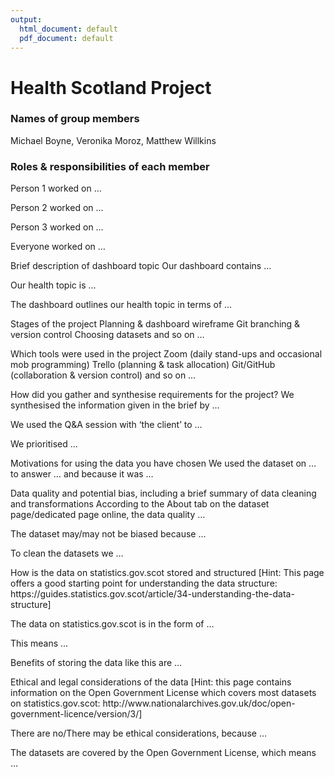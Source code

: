 ```yaml
---
output:
  html_document: default
  pdf_document: default
---
```


# Health Scotland Project

### Names of group members
Michael Boyne, Veronika Moroz, Matthew Willkins 

### Roles & responsibilities of each member
Person 1 worked on …

Person 2 worked on …

Person 3 worked on …

Everyone worked on …

Brief description of dashboard topic
Our dashboard contains …

Our health topic is …

The dashboard outlines our health topic in terms of …

Stages of the project
Planning & dashboard wireframe
Git branching & version control
Choosing datasets
and so on …

Which tools were used in the project
Zoom (daily stand-ups and occasional mob programming)
Trello (planning & task allocation)
Git/GitHub (collaboration & version control)
and so on …

How did you gather and synthesise requirements for the project?
We synthesised the information given in the brief by …

We used the Q&A session with ‘the client’ to …

We prioritised …

Motivations for using the data you have chosen
We used the dataset on … to answer … and because it was …

Data quality and potential bias, including a brief summary of data cleaning and transformations
According to the About tab on the dataset page/dedicated page online, the data quality …

The dataset may/may not be biased because …

To clean the datasets we …

How is the data on statistics.gov.scot stored and structured
[Hint: This page offers a good starting point for understanding the data structure: https://guides.statistics.gov.scot/article/34-understanding-the-data-structure]

The data on statistics.gov.scot is in the form of …

This means …

Benefits of storing the data like this are …

Ethical and legal considerations of the data
[Hint: this page contains information on the Open Government License which covers most datasets on statistics.gov.scot: http://www.nationalarchives.gov.uk/doc/open-government-licence/version/3/]

There are no/There may be ethical considerations, because …

The datasets are covered by the Open Government License, which means …
